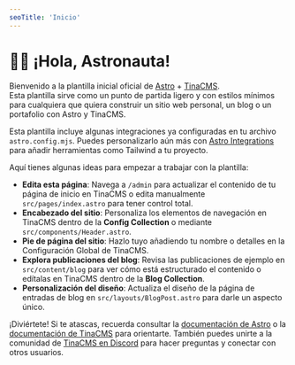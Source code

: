 ```yaml
---
seoTitle: 'Inicio'
---
```


# 🧑‍🚀 ¡Hola, Astronauta!

Bienvenido a la plantilla inicial oficial de [Astro](https://astro.build/) + [TinaCMS](https://tina.io/).  
Esta plantilla sirve como un punto de partida ligero y con estilos mínimos para cualquiera que quiera construir un sitio web personal, un blog o un portafolio con Astro y TinaCMS.

Esta plantilla incluye algunas integraciones ya configuradas en tu archivo `astro.config.mjs`. Puedes personalizarlo aún más con [Astro Integrations](https://astro.build/integrations) para añadir herramientas como Tailwind a tu proyecto.

Aquí tienes algunas ideas para empezar a trabajar con la plantilla:

- **Edita esta página**: Navega a `/admin` para actualizar el contenido de tu página de inicio en TinaCMS o edita manualmente `src/pages/index.astro` para tener control total.
- **Encabezado del sitio**: Personaliza los elementos de navegación en TinaCMS dentro de la **Config Collection** o mediante `src/components/Header.astro`.
- **Pie de página del sitio**: Hazlo tuyo añadiendo tu nombre o detalles en la Configuración Global de TinaCMS.
- **Explora publicaciones del blog**: Revisa las publicaciones de ejemplo en `src/content/blog` para ver cómo está estructurado el contenido o edítalas en TinaCMS dentro de la **Blog Collection**.
- **Personalización del diseño**: Actualiza el diseño de la página de entradas de blog en `src/layouts/BlogPost.astro` para darle un aspecto único.

¡Diviértete! Si te atascas, recuerda consultar la [documentación de Astro](https://docs.astro.build/en/getting-started/) o la [documentación de TinaCMS](https://tina.io/docs) para orientarte. También puedes unirte a la comunidad de [TinaCMS en Discord](https://discord.com/invite/zumN63Ybpf) para hacer preguntas y conectar con otros usuarios.
